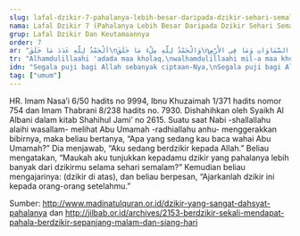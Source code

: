 ```yaml
---
slug: lafal-dzikir-7-pahalanya-lebih-besar-daripada-dzikir-sehari-semalam
nama: Lafal Dzikir 7 (Pahalanya Lebih Besar Daripada Dzikir Sehari Semalam)
grup: Lafal Dzikir Dan Keutamaannya
order: 7
ar: "اَلْحَمْدُ لِلَّهِ عَدَدَ مَا خَلَقَ\nوَالْحَمْدُ لِلَّهِ مِلْءَ مَا خَلَقَ\nوَالْحَمْدُ لِلَّهِ عَدَدَ مَا فِي السَّمَاوَاتِ وَمَا فِي الأَرْضِ\nوَالْحَمْدُ لِلَّهِ عَدَدَ مَا أَحْصَى كِتَابُهُ\nوَالْحَمْدُ لِلَّهِ مِلْءَ مَا أَحْصَى كِتَابُهُ\nوَالْحَمْدُ لِلَّهِ عَدَدَ كُلِّ شَيْءٍ\nوَالْحَمْدُ لِلَّهِ مِلْءَ كُلِّ شَيْءٍ\n\nسُبْحَانَ اللَّهِ عَدَدَ مَا خَلَقَ\nوَسُبْحَانَ اللَّهِ مِلْءَ مَا خَلَقَ\nوَسُبْحَانَ اللَّهِ عَدَدَ مَا فِي السَّمَاوَاتِ وَمَا فِي الأَرْضِ\nوَسُبْحَانَ اللَّهِ عَدَدَ مَا أَحْصَى كِتَابُهُ\nوَسُبْحَانَ اللَّهِ مِلْءَ مَا أَحْصَى كِتَابُهُ\nوَسُبْحَانَ اللَّهِ عَدَدَ كُلِّ شَيْءٍ\nوَسُبْحَانَ اللَّهِ مِلْءَ كُلِّ شَيْءٍ"
tr: "Alhamdulillaahi 'adada maa kholaq,\nwalhamdulillaahi mil-a maa kholaq,\nwalhamdulillaahi 'adada maa fis-samaawaati wa maa fil ardh,\nwalhamdulillaahi 'adada maa ahshoo kitaabuh,\nwalhamdulillaahi mil-a maa ahshoo kitaabuh,\nwalhamdulillaahi 'adada kulli syai-in,\nwalhamdulillaahi mil-a kulli syai-in,\n\nSubhaanallaahi 'adada maa kholaq,\nwa subhaanallaahi mil-a maa kholaq,\nwa subhaanallaahi 'adada maa fis-samaawaati wa maa fil ardh,\nwa subhaanallaahi 'adada maa ahshoo kitaabuh,\nwa subhaanallaahi mil-a maa ahshoo kitaabuh,\nwa subhaanallaahi 'adada kulli syai-in,\nwa subhaanallaahi mil-a kulli syai-in."
idn: "Segala puji bagi Allah sebanyak ciptaan-Nya,\nSegala puji bagi Allah meliputi seluruh ciptaan-Nya,\nSegala puji bagi Allah sebanyak segala yang ada di langit dan di bumi,\nSegala puji bagi Allah sebanyak segala yang terhitung dalam kitab-Nya,\nSegala puji bagi Allah meliputi semua yang dapat dihitung dalam kitab-Nya,\nSegala puji bagi Allah sebanyak segala sesuatu,\nSegala puji bagi Allah meliputi segala sesuatu,\n\nMaha suci Allah sebanyak ciptaan-Nya,\nMaha suci Allah meliputi seluruh ciptaan-Nya,\nMaha suci Allah sebanyak segala yang ada di langit dan di bumi,\nMaha suci Allah sebanyak segala yang terhitung dalam kitab-Nya,\nMaha suci Allah meliputi semua yang dapat dihitung dalam kitab-Nya,\nMaha suci Allah sebanyak segala sesuatu,\nMaha suci Allah meliputi segala sesuatu."
tag: ["umum"]
---
```


HR. Imam Nasa’i 6/50 hadits no 9994, Ibnu Khuzaimah 1/371 hadits nomor 754 dan Imam Thabrani 8/238 hadits no. 7930. Dishahihkan oleh Syaikh Al Albani dalam kitab Shahihul Jami’ no 2615.
Suatu saat Nabi -shallallahu alaihi wasallam- melihat Abu Umamah -radhiallahu anhu- menggerakkan bibirnya, maka beliau bertanya, “Apa yang sedang kau baca wahai Abu Umamah?” Dia menjawab, “Aku sedang berdzikir kepada Allah.” Beliau mengatakan, “Maukah aku tunjukkan kepadamu dzikir yang pahalanya lebih banyak dari dzikirmu selama sehari semalam?” Kemudian beliau mengajarinya: (dzikir di atas), dan beliau berpesan, “Ajarkanlah dzikir ini kepada orang-orang setelahmu.”


Sumber: http://www.madinatulquran.or.id/dzikir-yang-sangat-dahsyat-pahalanya dan http://jilbab.or.id/archives/2153-berdzikir-sekali-mendapat-pahala-berdzikir-sepanjang-malam-dan-siang-hari
